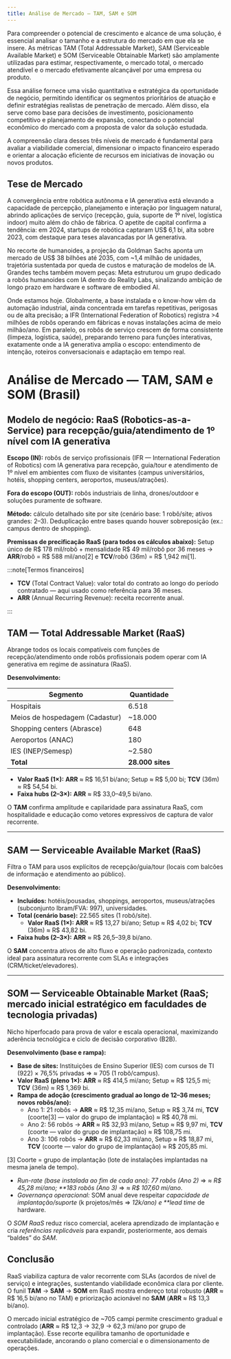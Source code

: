 ```yaml
---
title: Análise de Mercado – TAM, SAM e SOM
---
```


Para compreender o potencial de crescimento e alcance de uma solução, é essencial analisar o tamanho e a estrutura do mercado em que ela se insere. As métricas TAM (Total Addressable Market), SAM (Serviceable Available Market) e SOM (Serviceable Obtainable Market) são amplamente utilizadas para estimar, respectivamente, o mercado total, o mercado atendível e o mercado efetivamente alcançável por uma empresa ou produto.

Essa análise fornece uma visão quantitativa e estratégica da oportunidade de negócio, permitindo identificar os segmentos prioritários de atuação e definir estratégias realistas de penetração de mercado. Além disso, ela serve como base para decisões de investimento, posicionamento competitivo e planejamento de expansão, conectando o potencial econômico do mercado com a proposta de valor da solução estudada.

A compreensão clara desses três níveis de mercado é fundamental para avaliar a viabilidade comercial, dimensionar o impacto financeiro esperado e orientar a alocação eficiente de recursos em iniciativas de inovação ou novos produtos.

## Tese de Mercado

A convergência entre robótica autônoma e IA generativa está elevando a capacidade de percepção, planejamento e interação por linguagem natural, abrindo aplicações de serviço (recepção, guia, suporte de 1º nível, logística indoor) muito além do chão de fábrica. O apetite de capital confirma a tendência: em 2024, startups de robótica captaram US$ 6,1 bi, alta sobre 2023, com destaque para teses alavancadas por IA generativa.

No recorte de humanoides, a projeção da Goldman Sachs aponta um mercado de US$ 38 bilhões até 2035, com ~1,4 milhão de unidades, trajetória sustentada por queda de custos e maturação de modelos de IA. Grandes techs também movem peças: Meta estruturou um grupo dedicado a robôs humanoides com IA dentro do Reality Labs, sinalizando ambição de longo prazo em hardware e software de embodied AI.

Onde estamos hoje. Globalmente, a base instalada e o know-how vêm da automação industrial, ainda concentrada em tarefas repetitivas, perigosas ou de alta precisão; a IFR (International Federation of Robotics) registra >4 milhões de robôs operando em fábricas e novas instalações acima de meio milhão/ano. Em paralelo, os robôs de serviço crescem de forma consistente (limpeza, logística, saúde), preparando terreno para funções interativas, exatamente onde a IA generativa amplia o escopo: entendimento de intenção, roteiros conversacionais e adaptação em tempo real.

# Análise de Mercado — TAM, SAM e SOM (Brasil)

## Modelo de negócio: RaaS (Robotics-as-a-Service) para recepção/guia/atendimento de 1º nível com IA generativa

**Escopo (IN):** robôs de serviço profissionais (IFR — International Federation of Robotics) com IA generativa para recepção, guia/tour e atendimento de 1º nível em ambientes com fluxo de visitantes (campus universitários, hotéis, shopping centers, aeroportos, museus/atrações).

**Fora do escopo (OUT):** robôs industriais de linha, drones/outdoor e soluções puramente de software.

**Método:** cálculo detalhado site por site (cenário base: 1 robô/site; ativos grandes: 2–3). Deduplicação entre bases quando houver sobreposição (ex.: campus dentro de shopping).

**Premissas de precificação RaaS (para todos os cálculos abaixo):** Setup único de R$ 178 mil/robô + mensalidade R$ 49 mil/robô por 36 meses → **ARR**/robô = R$ 588 mil/ano[2] e **TCV**/robô (36m) = R$ 1,942 mi[1].

:::note[Termos financeiros]

- **TCV** (Total Contract Value): valor total do contrato ao longo do período contratado — aqui usado como referência para 36 meses.
- **ARR** (Annual Recurring Revenue): receita recorrente anual.

:::

## TAM — Total Addressable Market (RaaS)

Abrange todos os locais compatíveis com funções de recepção/atendimento onde robôs profissionais podem operar com IA generativa em regime de assinatura (RaaS).

**Desenvolvimento:**

| Segmento                       | Quantidade       |
| ------------------------------ | ---------------- |
| Hospitais                      | 6.518            |
| Meios de hospedagem (Cadastur) | ~18.000          |
| Shopping centers (Abrasce)     | 648              |
| Aeroportos (ANAC)              | 180              |
| IES (INEP/Semesp)              | ~2.580           |
| **Total**                      | **28.000 sites** |

- **Valor RaaS (1×):** **ARR** ≈ R$ 16,51 bi/ano; Setup ≈ R$ 5,00 bi; **TCV** (36m) ≈ R$ 54,54 bi.
- **Faixa hubs (2–3×):** **ARR** ≈ R$ 33,0–49,5 bi/ano.

O **TAM** confirma amplitude e capilaridade para assinatura RaaS, com hospitalidade e educação como vetores expressivos de captura de valor recorrente.

---

## SAM — Serviceable Available Market (RaaS)

Filtra o TAM para usos explícitos de recepção/guia/tour (locais com balcões de informação e atendimento ao público).

**Desenvolvimento:**

- **Incluídos:** hotéis/pousadas, shoppings, aeroportos, museus/atrações (subconjunto Ibram/FVA: 997), universidades.
- **Total (cenário base):** 22.565 sites (1 robô/site).
  - **Valor RaaS (1×):** **ARR** ≈ R$ 13,27 bi/ano; Setup ≈ R$ 4,02 bi; **TCV** (36m) ≈ R$ 43,82 bi.
- **Faixa hubs (2–3×):** **ARR** ≈ R$ 26,5–39,8 bi/ano.

O **SAM** concentra ativos de alto fluxo e operação padronizada, contexto ideal para assinatura recorrente com SLAs e integrações (CRM/ticket/elevadores).

---

## SOM — Serviceable Obtainable Market (RaaS; mercado inicial estratégico em faculdades de tecnologia privadas)

Nicho hiperfocado para prova de valor e escala operacional, maximizando aderência tecnológica e ciclo de decisão corporativo (B2B).

**Desenvolvimento (base e rampa):**

- **Base de sites:** Instituições de Ensino Superior (IES) com cursos de TI (922) × 76,5% privadas ⇒ ≈ 705 (1 robô/campus).
- **Valor RaaS (pleno 1×):** **ARR** ≈ R$ 414,5 mi/ano; Setup ≈ R$ 125,5 mi; **TCV** (36m) ≈ R$ 1,369 bi.
- **Rampa de adoção (crescimento gradual ao longo de 12–36 meses; novos robôs/ano):**
  - Ano 1: 21 robôs → **ARR** ≈ R$ 12,35 mi/ano, Setup ≈ R$ 3,74 mi, **TCV** (coorte[3] — valor do grupo de implantação) ≈ R$ 40,78 mi.
  - Ano 2: 56 robôs → **ARR** ≈ R$ 32,93 mi/ano, Setup ≈ R$ 9,97 mi, **TCV** (coorte — valor do grupo de implantação) ≈ R$ 108,75 mi.
  - Ano 3: 106 robôs → **ARR** ≈ R$ 62,33 mi/ano, Setup ≈ R$ 18,87 mi, **TCV** (coorte — valor do grupo de implantação) ≈ R$ 205,85 mi.

[3] Coorte = grupo de implantação (lote de instalações implantadas na mesma janela de tempo).

- _Run-rate (base instalada ao fim de cada ano):_ _77 robôs (Ano 2)_ ⇒ _≈ R$ 45,28 mi/ano; \*\*183 robôs (Ano 3)_ ⇒ _≈ R$ 107,60 mi/ano_.
- _Governança operacional:_ SOM anual deve respeitar _capacidade de implantação/suporte_ (k projetos/mês ⇒ _12k/ano) e \*\*lead time_ de hardware.

O _SOM RaaS_ reduz risco comercial, acelera aprendizado de implantação e cria _referências replicáveis_ para expandir, posteriormente, aos demais “baldes” do _SAM_.

## Conclusão

RaaS viabiliza captura de valor recorrente com SLAs (acordos de nível de serviço) e integrações, sustentando viabilidade econômica clara por cliente. O funil **TAM** → **SAM** → **SOM** em RaaS mostra endereço total robusto (**ARR** ≈ R$ 16,5 bi/ano no TAM) e priorização acionável no **SAM** (**ARR** ≈ R$ 13,3 bi/ano).

O mercado inicial estratégico de ~705 campi permite crescimento gradual e controlado (**ARR** ≈ R$ 12,3 → 32,9 → 62,3 mi/ano por grupo de implantação). Esse recorte equilibra tamanho de oportunidade e executabilidade, ancorando o plano comercial e o dimensionamento de operações.
